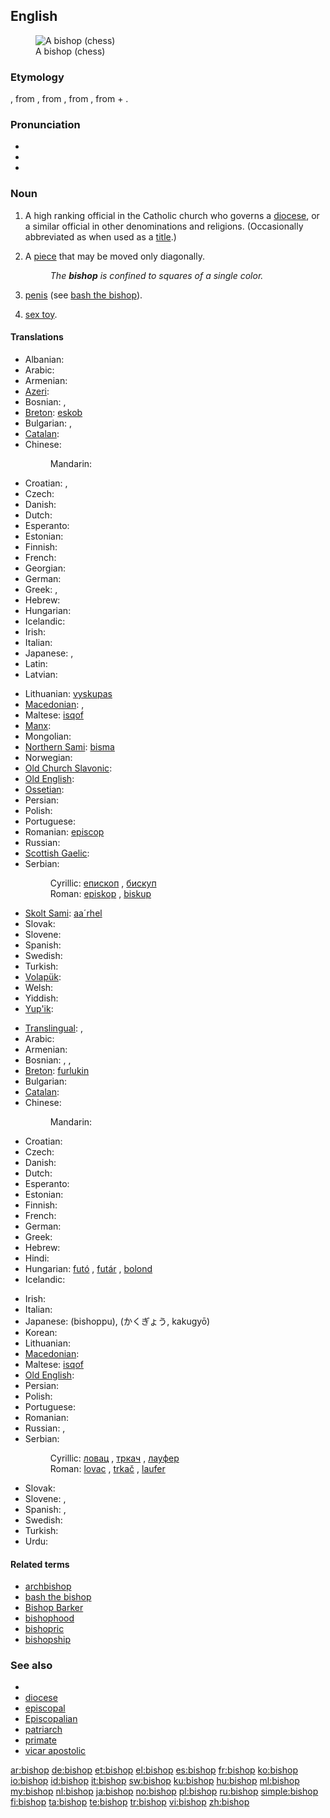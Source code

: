 {{wikipedia|Bishop}}
==English==
[[File:Chess bishop 0970.jpg|thumb|A {{pedlink|Staunton|w=Staunton chess set}} bishop (chess)]]

===Etymology===
{{etyl|ang}} {{term|biscop}}, from {{etyl|VL.}} {{term|biscopus}}, from {{etyl|la}} {{term|episcopus||overseer, supervisor}}, from {{etyl|grc}} {{term|ἐπίσκοπος||overseer|tr=episkopos|sc=polytonic}}, from {{term|ἐπί||over|tr=epi|sc=polytonic}} + {{term|σκοπέω||I examine|tr=skopeō|sc=polytonic}}.

===Pronunciation===
* {{IPA|/ˈbɪʃəp/}}
* {{audio|En-us-bishop.ogg|Audio (US)}}
* {{IPA|/ˈbɪʃʃəp/}}

===Noun===
{{en-noun}}

# A high ranking official in the Catholic church who governs a [[diocese]], or a similar official in other denominations and religions. (Occasionally abbreviated as {{term|Bp.|lang=en}} when used as a [[title]].)
# {{chess}} A [[piece]] that may be moved only diagonally.
#: ''The '''bishop''' is confined to squares of a single color.''
# {{slang}} [[penis]] (see [[bash the bishop]]).
# {{slang}} [[sex toy]].

====Translations====
{{trans-top|church official}}
* Albanian: {{t|sq|peshkop|xs=Albanian}}
* Arabic: {{t|ar|أسقف|tr='úsquf}}
* Armenian: {{t-|hy|եպիսկոպոս|tr=episkopos}}
* [[Azeri]]: {{t|az|yepiskop|xs=Azeri}}
* Bosnian: {{t-|bs|episkop|m}}, {{t-|bs|biskup|m}}
* [[Breton]]: [[eskob]] {{m}}
* Bulgarian: {{t+|bg|епископ|m}}, {{t+|bg|владика|m}}
* [[Catalan]]: {{t|ca|bisbe|m}}
* Chinese:
*: Mandarin: {{t|cmn|主教|tr=zhǔjiào|sc=Hani}}
* Croatian: {{t+|hr|biskup|m}}, {{t-|hr|episkop|m}}
* Czech: {{t-|cs|biskup|m}}
* Danish: {{t-|da|biskop|c}}
* Dutch: {{t+|nl|bisschop|m}}
* Esperanto: {{t-|eo|episkopo|xs=Esperanto}}
* Estonian: {{t-|et|piiskop}}
* Finnish: {{t+|fi|piispa}}
* French: {{t+|fr|évêque|m}}
* Georgian: {{t-|ka|ეპისკოპოსი|tr=episkoposi|sc=Geor|xs=Georgian}}
* German: {{t+|de|Bischof|m}}
* Greek: {{t+|el|επίσκοπος|m|tr=epískopos}}, {{t|el|μητροπολίτης|sc=Grek}}
* Hebrew: {{t+|he|בישוף|m|tr=bishof}}
* Hungarian: {{t+|hu|püspök}}
* Icelandic: {{t|is|biskup|m}}
* Irish: {{t|ga|easpag|m|xs=Irish}}
* Italian: {{t+|it|vescovo|m}}
* Japanese: {{t|ja|主教|tr=しゅきょう, shukyō}} {{qualifier|Orthodox and Anglican church}}, {{t-|ja|司教|tr=しきょう, shikyō}} {{qualifier|Catholic church}}
* Latin: {{t-|la|episcopus|m}}
* Latvian: {{t|lv|bīskaps|xs=Latvian}}
{{trans-mid}}
* Lithuanian: [[vyskupas]] {{m}}
* [[Macedonian]]: {{t-|mk|епископ|m|tr=épiskop}}, {{t-|mk|бискуп|m|tr=bískup}}
* Maltese: [[isqof]] {{m}}
* [[Manx]]: {{t|gv|aspick|m|xs=Manx}}
* Mongolian: {{t|mn|хүрээний тэргүүн|sc=Cyrl|xs=Mongolian}}
* [[Northern Sami]]: [[bisma]]
* Norwegian: {{t+|no|biskop}}
* [[Old Church Slavonic]]: {{tø|cu|бискѹпъ|m|tr=biskupŭ|sc=Cyrl|xs=Old Church Slavonic}}
* [[Old English]]: {{t-|ang|biscop|m|xs=Old English}}
* [[Ossetian]]: {{tø|os|алчер|tr=alčer|sc=Cyrl|xs=Ossetian}}
* Persian: {{t|fa|اسقف|tr=osghof|xs=Persian}}
* Polish: {{t+|pl|biskup|m}}
* Portuguese: {{t+|pt|bispo|m}}
* Romanian: [[episcop]] {{m}}
* Russian: {{t+|ru|епископ|m|tr=jepískop}}
* [[Scottish Gaelic]]: {{t-|gd|easbaig|m|xs=Scottish Gaelic}}
* Serbian:
*: Cyrillic: [[епископ]] {{m}}, [[бискуп]] {{m}}
*: Roman: [[episkop]] {{m}}, [[biskup]] {{m}}
* [[Skolt Sami]]: [[aa´rhel]]
* Slovak: {{t-|sk|biskup|m}}
* Slovene: {{t+|sl|škof|m}}
* Spanish: {{t-|es|obispo|m}}
* Swedish: {{t+|sv|biskop|c}}
* Turkish: {{t+|tr|piskopos}}
* [[Volapük]]: {{t+|vo|bijop|xs=Volapük}}
* Welsh: {{t|cy|esgob|m|xs=Welsh}}
* Yiddish: {{t|yi|ביסקופּ|m|tr=biskup|xs=Yiddish}}
* [[Yup'ik]]: {{tø|esu|allgiliyaq}}
{{trans-bottom}}

{{trans-top|chess piece}}
* [[Translingual]]: {{tø|mul|♗}}, {{tø|mul|♝}}
* Arabic: {{t-|ar|فيل|m|tr=fiil}}
* Armenian: {{t+|hy|փիղ|tr=p'iġ}}
* Bosnian: {{t-|bs|lovac|m}}, {{t-|bs|trkač|m}}, {{t-|bs|laufer|m}}
* [[Breton]]: [[furlukin]] {{m}}
* Bulgarian: {{t-|bg|офицер|m}}
* [[Catalan]]: {{t|ca|alfil|m}}
* Chinese:
*: Mandarin: {{t-|cmn|象|tr=xiàng|sc=Hani}}
* Croatian: {{t-|hr|lovac|m}}
* Czech: {{t-|cs|střelec|m}}
* Danish: {{t+|da|løber|c}}
* Dutch: {{t+|nl|loper|m}}
* Esperanto: {{t+|eo|kuriero|xs=Esperanto}}
* Estonian: {{t-|et|oda}}
* Finnish: {{t+|fi|lähetti}}
* French: {{t+|fr|fou|m}}
* German: {{t+|de|Läufer|m}}
* Greek: {{t+|el|αξιωματικός|m|tr=axiomatikós}}
* Hebrew: {{t+|he|רץ|f|tr=ratz}}
* Hindi: {{t+|hi|ऊँट|m|tr=ū.nt'|xs=Hindi}}
* Hungarian: [[futó]] , [[futár]] , [[bolond]]
* Icelandic: {{t|is|biskup|m}}
{{trans-mid}}
* Irish: {{t|ga|easpag|m}}
* Italian: {{t+|it|alfiere|m}}
* Japanese: {{t-|ja|ビショップ}} (bishoppu), {{t-|ja|角行}} (かくぎょう, kakugyō)
* Korean: {{t|ko|비숍|tr=bisyop|sc=Hang}}
* Lithuanian: {{t-|lt|rikis|m|xs=Lithuanian}}
* [[Macedonian]]: {{t|mk|ловец|m|tr=lóvec}}
* Maltese: [[isqof]]
* [[Old English]]: {{t-|ang|biscop|m|xs=Old English}}
* Persian: {{t+|fa|فیل|tr=fil|xs=Persian}}
* Polish: {{t+|pl|goniec|m}}
* Portuguese: {{t+|pt|bispo|m}}
* Romanian: {{t+|ro|nebun|m}}
* Russian: {{t+|ru|слон|m|tr=slon}}, {{t+|ru|офицер|m|tr=oficér}} {{qualifier|informal}}
* Serbian:
*: Cyrillic: [[ловац]] {{m}}, [[тркач]] {{m}}, [[лауфер]] {{m}}
*: Roman: [[lovac]] {{m}}, [[trkač]] {{m}}, [[laufer]] {{m}}
* Slovak: {{t-|sk|strelec|m}}
* Slovene: {{t-|sl|tekač|m}}, {{t+|sl|lovec|m}}
* Spanish: {{t+|es|alfil|m}}, {{t-|es|arfil|m}}
* Swedish: {{t+|sv|löpare|c}}
* Turkish: {{t+|tr|fil}}
* Urdu: {{t-|ur|اونٹ|m|tr=ū.nt'|xs=Urdu}}
{{trans-bottom}}

====Related terms====
* [[archbishop]]
* [[bash the bishop]]
* [[Bishop Barker]]
* [[bishophood]]
* [[bishopric]]
* [[bishopship]]

===See also===
* {{list|en|chess pieces}}
* [[diocese]]
* [[episcopal]]
* [[Episcopalian]]
* [[patriarch]]
* [[primate]]
* [[vicar apostolic]]

[[ar:bishop]]
[[de:bishop]]
[[et:bishop]]
[[el:bishop]]
[[es:bishop]]
[[fr:bishop]]
[[ko:bishop]]
[[io:bishop]]
[[id:bishop]]
[[it:bishop]]
[[sw:bishop]]
[[ku:bishop]]
[[hu:bishop]]
[[ml:bishop]]
[[my:bishop]]
[[nl:bishop]]
[[ja:bishop]]
[[no:bishop]]
[[pl:bishop]]
[[ru:bishop]]
[[simple:bishop]]
[[fi:bishop]]
[[ta:bishop]]
[[te:bishop]]
[[tr:bishop]]
[[vi:bishop]]
[[zh:bishop]]